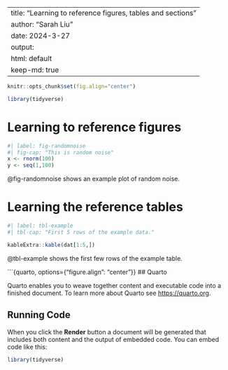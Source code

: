 
---
title: "Learning to reference figures, tables and sections"
author: "Sarah Liu"
date: 2024-3-27
output:
  html: default
keep-md: true
---


```r
knitr::opts_chunk$set(fig.align="center")
```


```r
library(tidyverse)
```

# Learning to reference figures
```r
#| label: fig-randomnoise
#| fig-cap: "This is random noise"
x <- rnorm(100)
y <- seq(1,100)

```
@fig-randomnoise shows an example plot of random noise.

# Learning the reference tables
```r
#| label: tbl-example
#| tbl-cap: "First 5 rows of the example data."

kableExtra::kable(dat[1:5,])
```
@tbl-example shows the first few rows of the example table.

```{quarto, options={"figure.align": "center"}}
## Quarto

Quarto enables you to weave together content and executable code into a finished document. To learn more about Quarto see <https://quarto.org>.

## Running Code

When you click the **Render** button a document will be generated that includes both content and the output of embedded code. You can embed code like this:

```r
library(tidyverse)
```


